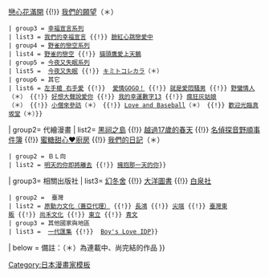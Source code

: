 {{Navbox
| name= 山本小鐵子
| title= [[山本小鐵子]]
| group1= 原創漫畫
| list1= {{Navbox subgroup
 | liststyle = width:auto;
 | groupstyle = width:9em;
 | group1 = [[兄弟系列]]
 | list1 = [[Brothers─兄弟新生活]] {{!}} [[Brothers＋]]（＊）
 | group2 = [[戀心花滿開系列]]
 | list2 = [[戀心花滿開系列|愛與陷阱]] {{!}} [[戀心花滿開系列|戀心花滿開]] {{!}} [[戀心花滿開系列|我們的願望]]（＊）
 | group3 = [[幸福宣言系列]]
 | list3 = [[我們的幸福宣言]] {{!}} [[臉紅心跳戀愛中]]
 | group4 = [[野雀的戀空系列]]
 | list4 = [[野雀的戀空]] {{!}} [[貓頭鷹愛上天鵝]]
 | group5 = [[今夜又失眠系列]]
 | list5 =  [[今夜又失眠]] {{!}} [[キミトコレカラ]]（＊）
 | group6 = 其它
 | list6 = [[左手槍 右手愛]] {{!}}  [[愛情GOGO！]] {{!}} [[就是愛悶騷男]] {{!}} [[野蠻情人]]（＊） {{!}} [[好想大聲說愛你]] {{!}} [[我的幸運數字13]] {{!}} [[瘋狂灰姑娘]]（＊） {{!}} [[小僧來參訪]]（＊） {{!}} [[Love and Baseball]]（＊） {{!}} [[歡迎光臨真坂堂]]（＊）}} 
| group2= 代繪漫畫
| list2= {{Navbox subgroup
 | liststyle = width:auto;
 | groupstyle = width:9em;
 | group1 = 一般向
 | list1 = [[:ja:死にぞこないの青|藍色陰影]] {{!}} [[:ja:黒祠の島|黑祠之島]] {{!}} [[越過17歲的春天]] {{!}} [[名偵探音野順事件簿]] {{!}} [[蜜糖甜心♥廚房]] {{!}} [[我們的日記]]（＊）
 | group2 = ＢＬ向
 | list2 = [[明天的你即將離去]] {{!}} [[擁抱那一天的你]]}}
| group3= 相關出版社
| list3= {{Navbox subgroup
 | liststyle = width:auto;
 | groupstyle = width:9em;
 | group1 = {{flagicon|JPN}} 日本
 | list1 = [[海王社]] {{!}} [[幻冬舍]] {{!}} [[:ja:大洋図書|大洋圖書]] {{!}} [[白泉社]]
 | group2 = {{flagicon|Taiwan}} 臺灣
 | list2 = [[原動力文化（蓋亞代理）]] {{!}} [[長鴻]] {{!}} [[尖端]] {{!}} [[臺灣東販]] {{!}} [[尚禾文化]] {{!}} [[東立]] {{!}} [[青文]]
 | group3 = 其他國家與地區
 | list3 = {{flagicon|HKG}} [[一代匯集]] {{!}} {{flagicon|FRA}} [[Boy's Love IDP]]}}
| below = 備註：（＊）為連載中、尚完結的作品
}}<noinclude>

{{DEFAULTSORT:Yamamoto Kotetsuko}}

[[Category:日本漫畫家模板]]
</noinclude>